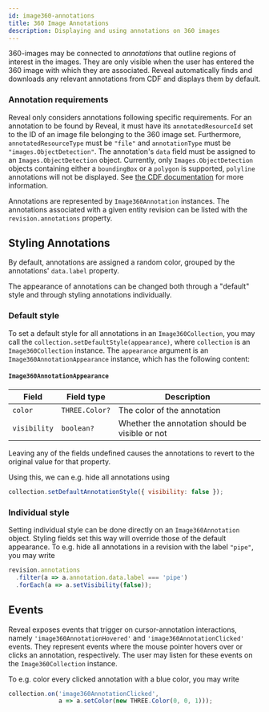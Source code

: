 ```yaml
---
id: image360-annotations
title: 360 Image Annotations
description: Displaying and using annotations on 360 images
---
```



360-images may be connected to _annotations_ that outline regions of interest in the images. They are only visible when the user has entered the 360 image with which they are associated. Reveal automatically finds and downloads any relevant annotations from CDF and displays them by default.

### Annotation requirements

Reveal only considers annotations following specific requirements. For an annotation to be found by Reveal, it must have its `annotatedResourceId` set to the ID of an image file belonging to the 360 image set. Furthermore, `annotatedResourceType` must be `"file"` and `annotationType` must be `"images.ObjectDetection"`. The annotation's `data` field must be assigned to an `Images.ObjectDetection` object. Currently, only `Images.ObjectDetection` objects containing either a `boundingBox` or a `polygon` is supported, `polyline` annotations will not be displayed. See [the CDF documentation](https://docs.cognite.com/api/v1/#tag/Annotations/operation/annotationsCreate) for more information.

Annotations are represented by `Image360Annotation` instances. The annotations associated with a given entity revision can be listed with the `revision.annotations` property.

## Styling Annotations

By default, annotations are assigned a random color, grouped by the annotations' `data.label` property.

The appearance of annotations can be changed both through a "default" style and through styling annotations individually.

### Default style

To set a default style for all annotations in an `Image360Collection`, you may call the `collection.setDefaultStyle(appearance)`, where `collection` is an `Image360Collection` instance. The `appearance` argument is an `Image360AnnotationAppearance` instance, which has the following content:

#### `Image360AnnotationAppearance`

| Field        | Field type                | Description                                      |
|--------------|---------------------------|--------------------------------------------------|
| `color`      | `THREE.Color?`            | The color of the annotation                      |
| `visibility` | `boolean?`                | Whether the annotation should be visible or not  |

Leaving any of the fields undefined causes the annotations to revert to the original value for that property.

Using this, we can e.g. hide all annotations using

```js
collection.setDefaultAnnotationStyle({ visibility: false });
```

### Individual style

Setting individual style can be done directly on an `Image360Annotation` object. Styling fields set this way will override those of the default appearance. To e.g. hide all annotations in a revision with the label `"pipe"`, you may write

```js
revision.annotations
  .filter(a => a.annotation.data.label === 'pipe')
  .forEach(a => a.setVisibility(false));
```

## Events

Reveal exposes events that trigger on cursor-annotation interactions, namely `'image360AnnotationHovered'` and `'image360AnnotationClicked'` events. They represent events where the mouse pointer hovers over or clicks an annotation, respectively. The user may listen for these events on the `Image360Collection` instance.

To e.g. color every clicked annotation with a blue color, you may write

```js
collection.on('image360AnnotationClicked',
              a => a.setColor(new THREE.Color(0, 0, 1)));
```
